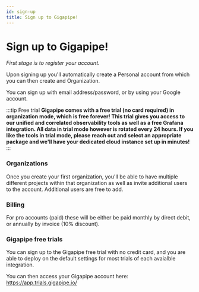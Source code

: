 ```yaml
---
id: sign-up
title: Sign up to Gigapipe!
---
```


# **Sign up to Gigapipe!**

_First stage is to register your account._

Upon signing up you'll automatically create a Personal account from which you can then create and Organization.

You can sign up with email address/password, or by using your Google account.

:::tip Free trial
**Gigapipe comes with a free trial (no card required) in organization mode, which is free forever! This trial gives you access to our unified and correlated observability tools as well as a free Grafana integration. All data in trial mode however is rotated every 24 hours. If you like the tools in trial mode, please reach out and select an appropriate package and we'll have your dedicated cloud instance set up in minutes!**
:::

### **Organizations**

Once you create your first organization, you'll be able to have multiple different projects within that organization as well as invite additional users to the account. Additional users are free to add.

### **Billing**

For pro accounts (paid) these will be either be paid monthly by direct debit, or annually by invoice (10% discount). 

### **Gigapipe free trials**

You can sign up to the Gigapipe free trial with no credit card, and you are able to deploy on the default settings for most trials of each avaialble integration.

You can then access your Gigapipe account here: https://app.trials.gigapipe.io/
